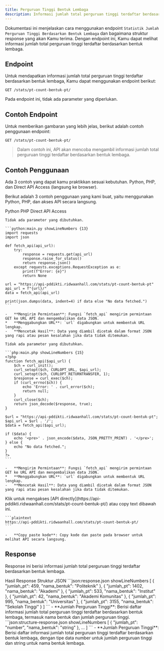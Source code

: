 ```yaml
---
title: Perguruan Tinggi Bentuk Lembaga
description: Informasi jumlah total perguruan tinggi terdaftar berdasarkan bentuk lembaga.
---
```


Dokumentasi ini menjelaskan cara menggunakan endpoint `Statistik Jumlah Perguruan Tinggi Berdasarkan Bentuk Lembaga` dan bagaimana struktur response yang akan Kamu terima. Dengan endpoint ini, Kamu dapat melihat informasi jumlah total perguruan tinggi terdaftar berdasarkan bentuk lembaga.

## Endpoint

Untuk mendapatkan informasi jumlah total perguruan tinggi terdaftar berdasarkan bentuk lembaga, Kamu dapat menggunakan endpoint berikut:

```plaintext
GET /stats/pt-count-bentuk-pt/
```

Pada endpoint ini, tidak ada parameter yang diperlukan.

## Contoh Endpoint

Untuk memberikan gambaran yang lebih jelas, berikut adalah contoh penggunaan endpoint:

```plaintext
GET /stats/pt-count-bentuk-pt/
```

> Dalam contoh ini, API akan mencoba mengambil informasi jumlah total perguruan tinggi terdaftar berdasarkan bentuk lembaga.

## Contoh Penggunaan

<Note type="danger" title="perhatian!">
  Ada 3 contoh yang dapat kamu praktikkan sesuai kebutuhan. Python, PHP, dan Direct API Access (langsung ke browser).
</Note>

Berikut adalah 3 contoh penggunaan yang kami buat, yaitu menggunakan Python, PHP, dan akses API secara langsung.

<Tabs defaultValue="python" className="pt-5 pb-1">
  <TabsList>
    <TabsTrigger value="python">Python</TabsTrigger>
    <TabsTrigger value="php">PHP</TabsTrigger>
    <TabsTrigger value="direct">Direct API Access</TabsTrigger>
  </TabsList>
  <TabsContent value="python">

    Tidak ada parameter yang dibutuhkan.

    ```python:main.py showLineNumbers {13}
    import requests
    import json

    def fetch_api(api_url):
        try:
            response = requests.get(api_url)
            response.raise_for_status()
            return response.json()
        except requests.exceptions.RequestException as e:
            print(f"Error: {e}")
            return None

    url = "https://api-pddikti.ridwaanhall.com/stats/pt-count-bentuk-pt"
    api_url = f"{url}/"
    data = fetch_api(api_url)

    print(json.dumps(data, indent=4) if data else "No data fetched.")
    ```

    -   **Mengirim Permintaan**: Fungsi `fetch_api` mengirim permintaan GET ke URL API dan mengembalikan data JSON.
    *   **Menggabungkan URL**: `url` digabungkan untuk membentuk URL lengkap.
    -   **Mencetak Hasil**: Data yang diambil dicetak dalam format JSON yang rapi atau pesan kesalahan jika data tidak ditemukan.
  </TabsContent>
  <TabsContent value="php">

    Tidak ada parameter yang dibutuhkan.

    ```php:main.php showLineNumbers {15}
    <?php
    function fetch_api($api_url) {
        $ch = curl_init();
        curl_setopt($ch, CURLOPT_URL, $api_url);
        curl_setopt($ch, CURLOPT_RETURNTRANSFER, 1);
        $response = curl_exec($ch);
        if (curl_errno($ch)) {
            echo 'Error: ' . curl_error($ch);
            return null;
        }
        curl_close($ch);
        return json_decode($response, true);
    }

    $url = "https://api-pddikti.ridwaanhall.com/stats/pt-count-bentuk-pt";
    $api_url = $url . '/';
    $data = fetch_api($api_url);

    if ($data) {
        echo '<pre>' . json_encode($data, JSON_PRETTY_PRINT) . '</pre>';
    } else {
        echo "No data fetched.";
    }
    ?>
    ```

    -   **Mengirim Permintaan**: Fungsi `fetch_api` mengirim permintaan GET ke URL API dan mengembalikan data JSON.
    *   **Menggabungkan URL**: `url` digabungkan untuk membentuk URL lengkap.
    -   **Mencetak Hasil**: Data yang diambil dicetak dalam format JSON yang rapi atau pesan kesalahan jika data tidak ditemukan.
  </TabsContent>
  <TabsContent value="direct">
    Klik untuk mengakses [API directly](https://api-pddikti.ridwaanhall.com/stats/pt-count-bentuk-pt/) atau copy text dibawah ini.

    ```plaintext
    https://api-pddikti.ridwaanhall.com/stats/pt-count-bentuk-pt/
    ```

    -   **Copy paste kode**: Copy kode dan paste pada browser untuk melihat API secara langsung.
  </TabsContent>
</Tabs>

## Response

Response ini berisi informasi jumlah total perguruan tinggi terdaftar berdasarkan bentuk lembaga.

<Tabs defaultValue="hasil" className="pt-5 pb-1">
  <TabsList>
    <TabsTrigger value="hasil">Hasil Response</TabsTrigger>
    <TabsTrigger value="struktur">Struktur JSON</TabsTrigger>
  </TabsList>
  <TabsContent value="hasil">
    ```json:response.json showLineNumbers
    [
       {
            "jumlah_pt": 459,
            "nama_bentuk": "Politeknik"
        },
        {
            "jumlah_pt": 1402,
            "nama_bentuk": "Akademi"
        },
        {
             "jumlah_pt": 533,
             "nama_bentuk": "Institut"
        },
        {
            "jumlah_pt": 42,
            "nama_bentuk": "Akademi Komunitas"
        },
         {
             "jumlah_pt": 995,
            "nama_bentuk": "Universitas"
         },
        {
            "jumlah_pt": 3155,
            "nama_bentuk": "Sekolah Tinggi"
        }
    ]
    ```
    -   **Jumlah Perguruan Tinggi**: Berisi daftar informasi jumlah total perguruan tinggi terdaftar berdasarkan bentuk lembaga, termasuk nama bentuk dan jumlah perguruan tinggi.
  </TabsContent>
  <TabsContent value="struktur">
    ```json:structure-response.json showLineNumbers
    [
        {
            "jumlah_pt": "number",
            "nama_bentuk": "string"
        },
        ...
    ]
    ```
    -   **Jumlah Perguruan Tinggi**: Berisi daftar informasi jumlah total perguruan tinggi terdaftar berdasarkan bentuk lembaga, dengan tipe data number untuk jumlah perguruan tinggi dan string untuk nama bentuk lembaga.
  </TabsContent>
</Tabs>